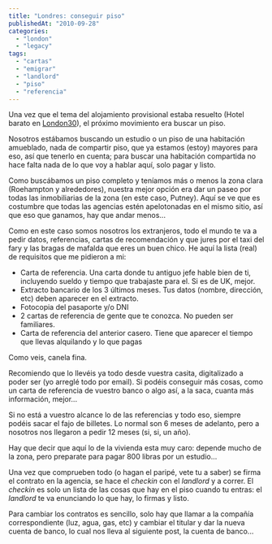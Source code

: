 ```yaml
---
title: "Londres: conseguir piso"
publishedAt: "2010-09-28"
categories: 
  - "london"
  - "legacy"
tags: 
  - "cartas"
  - "emigrar"
  - "landlord"
  - "piso"
  - "referencia"
---
```


Una vez que el tema del alojamiento provisional estaba resuelto (Hotel barato en [London30](http://www.london30.com)), el próximo movimiento era buscar un piso.

Nosotros estábamos buscando un estudio o un piso de una habitación amueblado, nada de compartir piso, que ya estamos (estoy) mayores para eso, así que tenerlo en cuenta; para buscar una habitación compartida no hace falta nada de lo que voy a hablar aquí, solo pagar y listo.

Como buscábamos un piso completo y teníamos más o menos la zona clara (Roehampton y alrededores), nuestra mejor opción era dar un paseo por todas las inmobiliarias de la zona (en este caso, Putney). Aquí se ve que es costumbre que todas las agencias estén apelotonadas en el mismo sitio, así que eso que ganamos, hay que andar menos...

Como en este caso somos nosotros los extranjeros, todo el mundo te va a pedir datos, referencias, cartas de recomendación y que jures por el taxi del fary y las bragas de mafalda que eres un buen chico. He aquí la lista (real) de requisitos que me pidieron a mi:

- Carta de referencia. Una carta donde tu antiguo jefe hable bien de ti, incluyendo sueldo y tiempo que trabajaste para el. Si es de UK, mejor.
- Extracto bancario de los 3 últimos meses. Tus datos (nombre, dirección, etc) deben aparecer en el extracto.
- Fotocopia del pasaporte y/o DNI
- 2 cartas de referencia de gente que te conozca. No pueden ser familiares.
- Carta de referencia del anterior casero. Tiene que aparecer el tiempo que llevas alquilando y lo que pagas

Como veis, canela fina.

Recomiendo que lo llevéis ya todo desde vuestra casita, digitalizado a poder ser (yo arreglé todo por email). Si podéis conseguir más cosas, como un carta de referencia de vuestro banco o algo así, a la saca, cuanta más información, mejor...

Si no está a vuestro alcance lo de las referencias y todo eso, siempre podéis sacar el fajo de billetes. Lo normal son 6 meses de adelanto, pero a nosotros nos llegaron a pedir 12 meses (si, si, un año).

Hay que decir que aquí lo de la vivienda esta muy caro: depende mucho de la zona, pero preparate para pagar 800 libras por un estudio...

Una vez que comprueben todo (o hagan el paripé, vete tu a saber) se firma el contrato en la agencia, se hace el _checkin_ con el _landlord_ y a correr. El _checkin_ es solo un lista de las cosas que hay en el piso cuando tu entras: el _landlord_ te va enunciando lo que hay, lo firmas y listo.

Para cambiar los contratos es sencillo, solo hay que llamar a la compañía correspondiente (luz, agua, gas, etc) y cambiar el titular y dar la nueva cuenta de banco, lo cual nos lleva al siguiente post, la cuenta de banco...
